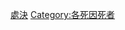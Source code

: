 {{Catnav|頁面分類|社会科学|社会学|社會制度|法律|各类别法律|刑事法|刑罰|死刑}}
{{Catnav|頁面分類|人物|逝世|特殊原因逝世者}}
{{Commonscat|Deaths from executions}}

[[Category:處決|]]
[[Category:各死因死者|Category:各死因死者]]